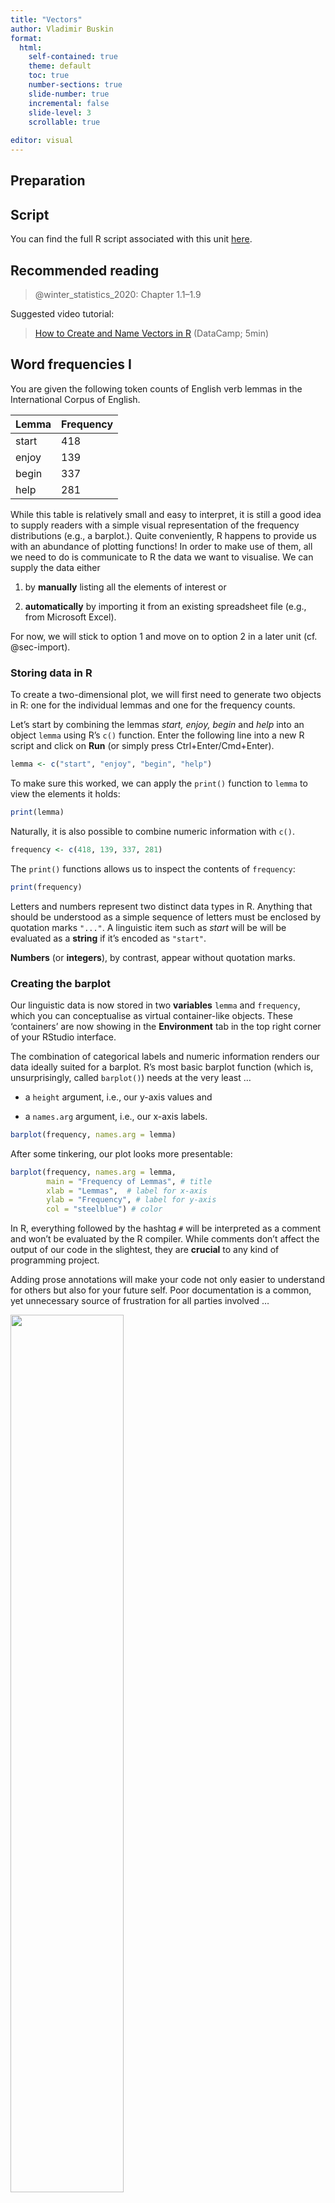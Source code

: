 ```yaml
---
title: "Vectors"
author: Vladimir Buskin
format:
  html:
    self-contained: true
    theme: default
    toc: true
    number-sections: true
    slide-number: true
    incremental: false
    slide-level: 3
    scrollable: true
    
editor: visual
---
```


## Preparation

::: callout-tip
## Script

You can find the full R script associated with this unit
[here](https://osf.io/jmych).
:::

## Recommended reading

> @winter_statistics_2020: Chapter 1.1–1.9

Suggested video tutorial:

> [How to Create and Name Vectors in
> R](https://www.youtube.com/watch?v=w5dOALbZ9HE) (DataCamp; 5min)

## Word frequencies I

You are given the following token counts of English verb lemmas in the
International Corpus of English.

| Lemma | Frequency |
|-------|-----------|
| start | 418       |
| enjoy | 139       |
| begin | 337       |
| help  | 281       |

While this table is relatively small and easy to interpret, it is still
a good idea to supply readers with a simple visual representation of the
frequency distributions (e.g., a barplot.). Quite conveniently, R
happens to provide us with an abundance of plotting functions! In order
to make use of them, all we need to do is communicate to R the data we
want to visualise. We can supply the data either

1.  by **manually** listing all the elements of interest or

2.  **automatically** by importing it from an existing spreadsheet file
    (e.g., from Microsoft Excel).

For now, we will stick to option 1 and move on to option 2 in a later
unit (cf. @sec-import).

### Storing data in R

To create a two-dimensional plot, we will first need to generate two
objects in R: one for the individual lemmas and one for the frequency
counts.

Let's start by combining the lemmas *start, enjoy, begin* and *help*
into an object `lemma` using R's `c()` function. Enter the following
line into a new R script and click on **Run** (or simply press
Ctrl+Enter/Cmd+Enter).

```r
lemma <- c("start", "enjoy", "begin", "help")
```

To make sure this worked, we can apply the `print()` function to `lemma`
to view the elements it holds:

```r
print(lemma)
```

Naturally, it is also possible to combine numeric information with
`c()`.

```r
frequency <- c(418, 139, 337, 281)
```

The `print()` functions allows us to inspect the contents of
`frequency`:

```r
print(frequency)
```

::: {.callout-tip title="When do I use quotation marks?" collapse="true"}
Letters and numbers represent two distinct data types in R. Anything
that should be understood as a simple sequence of letters must be
enclosed by quotation marks `"..."`. A linguistic item such as *start*
will be will be evaluated as a **string** if it's encoded as `"start"`.

**Numbers** (or **integers**), by contrast, appear without quotation
marks.
:::

### Creating the barplot

Our linguistic data is now stored in two **variables** `lemma` and
`frequency`, which you can conceptualise as virtual container-like
objects. These 'containers' are now showing in the **Environment** tab
in the top right corner of your RStudio interface.

The combination of categorical labels and numeric information renders
our data ideally suited for a barplot. R's most basic barplot function
(which is, unsurprisingly, called `barplot()`) needs at the very least
...

-   a `height` argument, i.e., our y-axis values and

-   a `names.arg` argument, i.e., our x-axis labels.

```r
barplot(frequency, names.arg = lemma)
```

After some tinkering, our plot looks more presentable:

```r
barplot(frequency, names.arg = lemma, 
        main = "Frequency of Lemmas", # title
        xlab = "Lemmas",  # label for x-axis
        ylab = "Frequency", # label for y-axis
        col = "steelblue") # color
```

::: {.callout-tip title="What does '#' mean? On comments in R" collapse="true"}
In R, everything followed by the hashtag `#` will be interpreted as a
comment and won't be evaluated by the R compiler. While comments don't
affect the output of our code in the slightest, they are **crucial** to
any kind of programming project.

Adding prose annotations will make your code not only easier to
understand for others but also for your future self. Poor documentation
is a common, yet unnecessary source of frustration for all parties
involved ...

![](comments_meme.png){fig-align="center" width="60%"}
:::

In RStudio, you now have the option to save the plot to your computer.
Once the figure has appeared in your "Plots" panel, you can click on
"Export" in the menu bar below and proceed to choose the desired output
format and file directory.

### Essential R concepts

The example above demonstrates one of the most important data structures
in R: **vectors**. They form the cornerstone of various more complex
objects such as data frames, and are essential to handling large data
sets (e.g., corpora). And yet, vectors are very simple in that they are
merely one-dimensional sequences of characters or numbers — no more, no
less.

```r
print(lemma)

print(frequency)
```

The individual elements in these two vectors are not randomly jumbling
around in virtual space, but are in fact following a clear order. Each
element comes with an "ID" (or **index**), by which it can be accessed.
For example, if we want to print the first lemma in our `lemma`
variable, we append square brackets `[ ]` to it. This will allow us to
**subset** it.

```r
lemma[1]
```

Similarly, we can subset `frequency` according to, for example, its
third element:

```r
frequency[3]
```

It is also possible to obtain entire ranges of elements, such as
everything from the second to the fourth element:

```r
frequency[2:4]
```

## Exercises

::: callout-tip
## Solutions

You can find the solutions to the exercises
[here](https://osf.io/967hj).
:::

::: {#exr-v-1}
Create a vector that lists the third person personal pronouns of
    English (subject and object forms). Store them in a variable `pp3`.
::: 

::: {#exr-v-2}
Now print ...

    -   ... the fourth element in `pp3`.

    -   ... elements 3 through 5.

    -   ... all elements.

    -   ... elements 1, 3 **and** 5.

:::

::: {#exr-v-3}
When working with large datasets, we often don't know whether an
    element is in the vector to begin with, let alone its position. For
    instance, if we wanted to check whether *they* is in `pp3` or not,
    we could use the handy notation below, returning a `TRUE` or `FALSE`
    value:

```r
"they" %in% pp3
```

Ascertain whether the following items are in `pp3`:

-   *him*

-   *you*

-   *it* and *them*

-   *we*, *us* and *me*

:::

::: {#exr-v-4}

Once we are sure that an element is in the vector of interest,
    another common problem that arises is finding its location. In this
    case, we can use `which()` to return the index of an element.

```r
which(pp3 == "they")
```

You can read the code above as "Which element in `pp3` is *they*?". Note
that the index number depends on the order of elements you've chosen
when creating `pp3`.

Find the locations of *it* and *them* in `pp3`!

:::

::: {#exr-v-5}

Consider the vector `numbers`.

```r
numbers <- c(500:1000)
```

-   What does the following code do? How does the output change when you
    subset `numbers` according to this expression?

```r
which(numbers > 600)
```

-   Describe the output of these code chunks:

```r
numbers[numbers != 500]
```

```r
numbers[numbers > 500 & numbers < 550]
```

```r
numbers[numbers < 510 | numbers > 990]
```

:::
